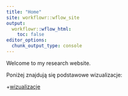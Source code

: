 ```yaml
---
title: "Home"
site: workflowr::wflow_site
output:
  workflowr::wflow_html:
    toc: false
editor_options:
  chunk_output_type: console
---
```


Welcome to my research website.

Poniżej znajdują się podstawowe wizualizacje:

+[wizualizacje](wizualizacje.html)